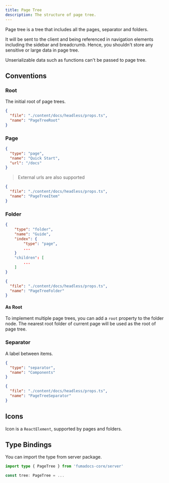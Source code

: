 ```yaml
---
title: Page Tree
description: The structure of page tree.
---
```


Page tree is a tree that includes all the pages, separator and folders.

It will be sent to the client and being referenced in navigation elements including the sidebar and breadcrumb.
Hence, you shouldn't store any sensitive or large data in page tree.

<Callout title="Note">
  Unserializable data such as functions can't be passed to page tree.
</Callout>

## Conventions

### Root

The initial root of page trees.

```json doc-gen:typescript
{
  "file": "./content/docs/headless/props.ts",
  "name": "PageTreeRoot"
}
```

### Page

```json
{
  "type": "page",
  "name": "Quick Start",
  "url": "/docs"
}
```

> External urls are also supported

```json doc-gen:typescript
{
  "file": "./content/docs/headless/props.ts",
  "name": "PageTreeItem"
}
```

### Folder

```json
{
    "type": "folder",
    "name": "Guide",
    "index": {
        "type": "page",
        ...
    }
    "children": [
        ...
    ]
}
```

```json doc-gen:typescript
{
  "file": "./content/docs/headless/props.ts",
  "name": "PageTreeFolder"
}
```

#### As Root

To implement multiple page trees, you can add a `root` property to the folder node. The nearest root folder of current page will be used as the root of page tree.

### Separator

A label between items.

```json
{
  "type": "separator",
  "name": "Components"
}
```

```json doc-gen:typescript
{
  "file": "./content/docs/headless/props.ts",
  "name": "PageTreeSeparator"
}
```

## Icons

Icon is a `ReactElement`, supported by pages and folders.

## Type Bindings

You can import the type from server package.

```ts
import type { PageTree } from 'fumadocs-core/server'

const tree: PageTree = ...
```
